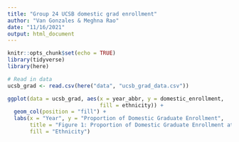 ```yaml
---
title: "Group 24 UCSB domestic grad enrollment"
author: "Van Gonzales & Meghna Rao"
date: "11/16/2021"
output: html_document
---
```


```r
knitr::opts_chunk$set(echo = TRUE)
library(tidyverse)
library(here)
```

```r
# Read in data
ucsb_grad <- read.csv(here("data", "ucsb_grad_data.csv"))
```

```r
ggplot(data = ucsb_grad, aes(x = year_abbr, y = domestic_enrollment,
                             fill = ethnicity)) +
  geom_col(position = "fill") +
  labs(x = "Year", y = "Proportion of Domestic Graduate Enrollment", 
       title = "Figure 1: Proportion of Domestic Graduate Enrollment at UCSB by Ethnicity (2008 - 2019)",
       fill = "Ethnicity")
```

